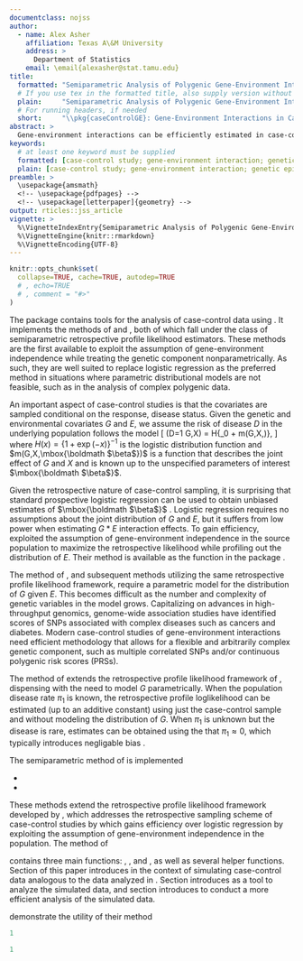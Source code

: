 ```yaml
---
documentclass: nojss
author:
  - name: Alex Asher
    affiliation: Texas A\&M University
    address: >
      Department of Statistics
    email: \email{alexasher@stat.tamu.edu}
title:
  formatted: "Semiparametric Analysis of Polygenic Gene-Environment Interactions in Case-Control Studies with \\pkg{caseControlGE}"
  # If you use tex in the formatted title, also supply version without
  plain:     "Semiparametric Analysis of Polygenic Gene-Environment Interactions in Case-Control Studies with caseControlGE"
  # For running headers, if needed
  short:     "\\pkg{caseControlGE}: Gene-Environment Interactions in Case-Control Studies"
abstract: >
  Gene-environment interactions can be efficiently estimated in case-control data by exploiting the assumption of gene-environment independence in the source population, but until recently such techniques required parametric modelling of the genetic variables.  The \pkg{caseControlGE} package implements the methods of \citeauthor{Stalder2017} (2017, \emph{Biometrika}, \textbf{104}, 801-812) and \citeauthor{Wang2018unpublished} (2018, unpublished), which exploit the assumption of gene-environment independence without placing any assumptions on the marginal distributions of the genetic and environmental variables.  These methods are ideally suited for analysis of complex polygenic data for which parametric distributional models are not feasible.  In addition to the two estimators, the package also supplies a function to simulate case-control data and several helper functions for use on model objects.  Use of this package is illustrated using simulated data from a case-control study of breast cancer.
keywords:
  # at least one keyword must be supplied
  formatted: [case-control study; gene-environment interaction; genetic epidemiology; retrospective method; semiparametric analysis; pseudolikelihood; polygenic analysis]
  plain: [case-control study; gene-environment interaction; genetic epidemiology; retrospective method; semiparametric analysis; pseudolikelihood; polygenic analysis]
preamble: >
  \usepackage{amsmath}
  <!-- \usepackage{pdfpages} -->
  <!-- \usepackage[letterpaper]{geometry} -->
output: rticles::jss_article
vignette: >
  %\VignetteIndexEntry{Semiparametric Analysis of Polygenic Gene-Environment Interactions in Case-Control Studies with caseControlGE}
  %\VignetteEngine{knitr::rmarkdown}
  %\VignetteEncoding{UTF-8}
---
```

\begin{titlepage}
\end{titlepage}

\def\bbeta{\mbox{\boldmath $\beta$}}
\def\pr{\hbox{pr}}

```r
knitr::opts_chunk$set(
  collapse=TRUE, cache=TRUE, autodep=TRUE
  # , echo=TRUE
  # , comment = "#>"
)
```

\section{Introduction}
The \pkg{caseControlGE} package \citep{Asher2018R} contains tools for the analysis of case-control data using \proglang{R} \citep{R2018}.  It implements the methods of \citet{Stalder2017} and \citet{Wang2018unpublished}, both of which fall under the class of semiparametric retrospective profile likelihood estimators.  These methods are the first available to exploit the assumption of gene-environment independence while treating the genetic component nonparametrically.  As such, they are well suited to replace logistic regression as the preferred method in situations where parametric distributional models are not feasible, such as in the analysis of complex polygenic data.

An important aspect of case-control studies is that the covariates are sampled conditional on the response, disease status.  Given the genetic and environmental covariates $G$ and $E$, we assume the risk of disease $D$ in the underlying population follows the model \[ \pr(D=1 \mid G,X) = H\{\alpha_0 + m(G,X,\bbeta)\}, \] where $H(x)=\{ 1 + \exp(-x)\}^{-1}$ is the logistic distribution function and $m(G,X,\bbeta)$ is a function that describes the joint effect of $G$ and $X$ and is known up to the unspecified parameters of interest $\bbeta$.  

Given the retrospective nature of case-control sampling, it is surprising that standard prospective logistic regression can be used to obtain unbiased estimates of $\bbeta$ \citep{PrenticePyke1979}.  Logistic regression requires no assumptions about the joint distribution of $G$ and $E$, but it suffers from low power when estimating $G * E$ interaction effects.  To gain efficiency, \citet{ChatterjeeCarroll2005} exploited the assumption of gene-environment independence in the source population to maximize the retrospective likelihood while profiling out the distribution of $E$.  Their method is available as the function \code{snp.logistic} in the \emph{Bioconductor} package \pkg{CGEN} \citep{CGEN2012}.

The method of \citeauthor{ChatterjeeCarroll2005}, and subsequent methods utilizing the same retrospective profile likelihood framework, require a parametric model for the distribution of $G$ given $E$.  This becomes difficult as the number and complexity of genetic variables in the model grows.  Capitalizing on advances in high-throughput genomics, genome-wide association studies have identified scores of SNPs associated with complex diseases such as cancers and diabetes.  Modern case-control studies of gene-environment interactions need efficient methodology that allows for a flexible and arbitrarily complex genetic component, such as multiple correlated SNPs and/or continuous polygenic risk scores (PRSs).

The method of \citet{Stalder2017} extends the retrospective profile likelihood framework of \citeauthor{ChatterjeeCarroll2005}, dispensing with the need to model $G$ parametrically.  When the population disease rate $\pi_1$ is known, the retrospective profile loglikelihood can be estimated (up to an additive constant) using just the case-control sample and without modeling the distribution of $G$.  When $\pi_1$ is unknown but the disease is rare, estimates can be obtained using the \emph{rare disease approximation} that $\pi_1 \approx 0$, which typically introduces negligable bias \citep{Stalder2017}.

The semiparametric method of \citet{Stalder2017} is implemented 


-

-



These methods extend the retrospective profile likelihood framework developed by \citet{ChatterjeeCarroll2005}, which addresses the retrospective sampling scheme of case-control studies by 
which gains efficiency over logistic regression by exploiting the assumption of gene-environment independence in the population.  The method of \citeauthor{ChatterjeeCarroll2005} 

\pkg{caseControlGE} contains three main functions: \code{simulateCC}, \code{spmle}, and \code{spmleCombo}, as well as several helper functions.  Section \ref{sec:simulateCC} of this paper introduces \code{simulateCC} in the context of simulating case-control data analogous to the data analyzed in \cite{Wang2018unpublished}.  Section \ref{sec:spmle} introduces \code{spmle} as a tool to analyze the simulated data, and section \ref{sec:spmleCombo} introduces \code{spmleCombo} to conduct a more efficient analysis of the simulated data.

\section{Simulating case-control data with simulateCC} \label{sec:simulateCC}
\cite{Wang2018unpublished} demonstrate the utility of their method 

 

```r
1
```

\section{Analyzing case-control data with spmle} \label{sec:spmle}


```r
1
```

\section{Analyzing case-control data with spmleCombo} \label{sec:spmleCombo}


\bibliography{RJCrefs_05-30-2018}


<!-- \includepdf[pages=-, fitpaper=true]{/home/alex/Research/Tianying/caseControlGE/caseControlGE} -->
